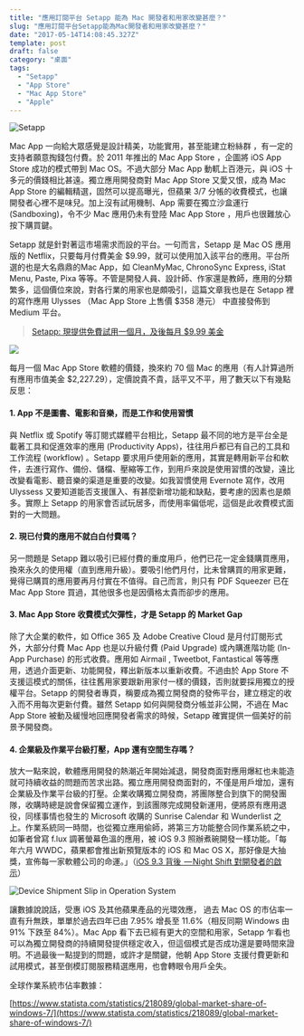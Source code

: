 ```yaml
---
title: "應用訂閱平台 Setapp 能為 Mac 開發者和用家改變甚麼？"
slug: "應用訂閱平台Setapp能為Mac開發者和用家改變甚麼？"
date: "2017-05-14T14:08:45.327Z"
template: post
draft: false
category: "桌面"
tags:
  - "Setapp"
  - "App Store"
  - "Mac App Store"
  - "Apple"
---
```


![Setapp](/media/1__2HwrbC9T78MqKWv60AIzAw.jpeg)

Mac App 一向給大眾感覺是設計精美，功能實用，甚至能建立粉絲群 ，有一定的支持者願意掏錢包付費。於 2011 年推出的 Mac App Store ，企圖將 iOS App Store 成功的模式帶到 Mac OS。不過大部分 Mac App 動軏上百港元，與 iOS 十多元的價錢相比甚遠。獨立應用開發商對 Mac App Store 又愛又恨，成為 Mac App Store 的編輯精選，固然可以提高曝光，但蘋果 3/7 分帳的收費模式，也讓開發者心裡不是味兒。加上沒有試用機制、App 需要在獨立沙盒運行 (Sandboxing)，令不少 Mac 應用仍未有登陸 Mac App Store ，用戶也很難放心按下購買鍵。

Setapp 就是針對著這市場需求而設的平台。一句而言，Setapp 是 Mac OS 應用版的 Netflix，只要每月付費美金 $9.99，就可以使用加入該平台的應用。平台所選的也是大名鼎鼎的Mac App，如 CleanMyMac, ChronoSync Express, iStat Menu, Paste, Pixa 等等。不管是開發人員、設計師、作家還是教師，應用的分類繁多，這個價位來說，對各行業的用家也是頗吸引，這篇文章我也是在 Setapp 裡的寫作應用 Ulysses （Mac App Store 上售價 $358 港元） 中直接發佈到 Medium 平台。

> [Setapp: 現提供免費試用一個月，及後每月 \$9.99 美金](https://go.setapp.com/invite/299085de-339d-4142-908b-df4d19c0ed32)

![](/media/1_QUrrZTBRLX1Eb_Vb5JDo_g.png)

每月一個 Mac App Store 軟體的價錢，換來約 70 個 Mac 的應用（有人計算過所有應用市值美金 \$2,227.29），定價說貴不貴，話平又不平，用了數天以下有幾點反思：

#### **1\. App 不是圖書、電影和音樂，而是工作和使用習慣**

與 Netflix 或 Spotify 等訂閱式媒體平台相比，Setapp 最不同的地方是平台全是載著工具和促進效率的應用 (Productivity Apps)，往往用戶都已有自己的工具和工作流程 (workflow) 。Setapp 要求用戶使用新的應用，其實是轉用新平台和軟件，去進行寫作、備份、儲檔、壓縮等工作，到用戶來說是使用習慣的改變，遠比改變看電影、聽音樂的渠道是重要的改變。如我習慣使用 Evernote 寫作，改用 Ulyssess 又要知道能否支援匯入、有甚麼新增功能和缺點，要考慮的因素也是頗多。實際上 Setapp 的用家會否試玩居多，而使用率偏低呢，這個是此收費模式面對的一大問題。

#### **2\. 現已付費的應用不就白白付費嗎？**

另一問題是 Setapp 難以吸引已經付費的重度用戶，他們已花一定金錢購買應用，換來永久的使用權（直到應用升級）。要吸引他們月付，比未曾購買的用家更難，覺得已購買的應用要再月付實在不值得。自己而言，則只有 PDF Squeezer 已在 Mac App Store 買過，其他很多也是因價格太貴而卻步的應用。

#### **3\. Mac App Store 收費模式欠彈性，才是 Setapp 的 Market Gap**

除了大企業的軟件，如 Office 365 及 Adobe Creative Cloud 是月付訂閱形式外，大部分付費 Mac App 也是以升級付費 (Paid Upgrade) 或內購進階功能 (In-App Purchase) 的形式收費。應用如 Airmail , Tweetbot, Fantastical 等等應用，透過介面更新、功能開發，釋出新版本以重新收費。不過由於 App Store 不支援這模式的關係，往往舊用家要跟新用家付一樣的價錢，否則就要採用獨立的授權平台。Setapp 的開發者專頁，稱要成為獨立開發商的發佈平台，建立穩定的收入而不用每次更新付費。雖然 Setapp 如何與開發商分帳並非公開，不過在 Mac App Store 被動及緩慢地回應開發者需求的時候，Setapp 確實提供一個美好的前景予開發商。

#### **4\. 企業級及作業平台級打壓，App 還有空間生存嗎？**

放大一點來說，軟體應用開發的熱潮近年開始減退，開發商面對應用爆紅也未能造就可持續收益的問題而苦求出路。獨立應用開發商面對的，不僅是用戶增加，還有企業級及作業平台級的打壓。企業收購獨立開發商，將團隊整合到旗下的開發團隊，收購時總是說會保留獨立運作，到該團隊完成開發新運用，便將原有應用退役，同樣事情也發生的 Microsoft 收購的 Sunrise Calendar 和 Wunderlist 之上。作業系統同一時間，也從獨立應用偷師，將第三方功能整合同作業系統之中，如筆者曾寫 f.lux 調著螢幕色溫的應用，被 iOS 9.3 照辦煮碗開發一樣功能。「每年六月 WWDC，蘋果都會推出新預覽版本的 iOS 和 Mac OS X，那好像是大抽獎，宣佈每一家軟體公司的命運。」（[iOS 9.3 背後  — Night Shift 對開發者的啟示](/posts/ios93-背後-night-shift-對開發者的啟示)）

![Device Shipment Slip in Operation System](/media/1__ZVu1y3Rwwd0vc41XhTbbIA.png)

讓數據說說話，受惠 iOS 及其他蘋果產品的光環效應， 過去 Mac OS 的市佔率一直有升無跌，單單於過去四年已由 7.95% 增長至 11.6%（相反同期 Windows 由 91% 下跌至 84%）。Mac App 看下去已經有更大的空間和用家，Setapp 乍看也可以為獨立開發商的持續開發提供穩定收入，但這個模式是否成功還是要時間來證明。不過最後一點提到的問題，或許才是關鍵，他朝 App Store 支援付費更新和試用模式，甚至倒模訂閱服務精選應用，也會轉眼令用戶全失。

全球作業系統市佔率數據：

[https://www.statista.com/statistics/218089/global-market-share-of-windows-7/](https://www.statista.com/statistics/218089/global-market-share-of-windows-7/)
